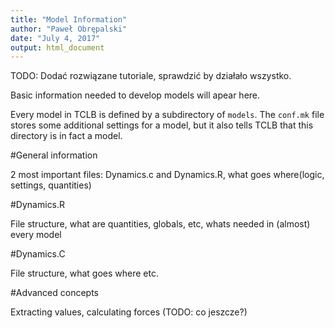 ```yaml
---
title: "Model Information"
author: "Paweł Obrępalski"
date: "July 4, 2017"
output: html_document
---
```

TODO: Dodać rozwiązane tutoriale, sprawdzić by działało wszystko.


Basic information needed to develop models will apear here. 

Every model in TCLB is defined by a subdirectory of `models`.
The `conf.mk` file stores some additional settings for a model, but it also tells TCLB that this directory is in fact a model.

#General information

2 most important files: Dynamics.c and Dynamics.R, what goes where(logic, settings, quantities)

#Dynamics.R

File structure, what are quantities, globals, etc, whats needed in (almost) every model

#Dynamics.C

File structure, what goes where etc.

#Advanced concepts

Extracting values, calculating forces (TODO: co jeszcze?)